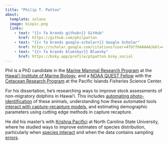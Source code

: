 ```yaml
---
title: "Philip T. Patton"
about:
  template: solana
  image: biopic.png
  links:
    - text: "{{< fa brands github>}} GitHub"
      href: https://github.com/philpatton
    - text: "{{< fa brands google-scholar>}} Google Scholar"
      href: https://scholar.google.com/citations?user=4TUtf04AAAAJ&hl=en&oi=ao
    - text: "{{< fa brands bluesky>}} Bluesky"
      href: https://bsky.app/profile/ptpatton.bsky.social
---
```


Phil is a PhD candidate in the [Marine Mammal Research Program](https://www.mmrphawaii.org) at the [Hawaiʻi Institute of Marine Biology](https://www.himb.hawaii.edu), and a [NOAA QUEST Fellow](https://www.fisheries.noaa.gov/content/quantitative-ecology-and-socioeconomics-training-quest-program) with the [Cetacean Research Program](https://www.fisheries.noaa.gov/pacific-islands/science-data/whale-and-dolphin-surveys-pacific-islands) at the Pacific Islands Fisheries Science Center.

For his dissertation, he's researching ways to improve stock assessments of non-migratory dolphins in Hawaiʻi. This includes [automating photo-identification](https://besjournals.onlinelibrary.wiley.com/doi/full/10.1111/2041-210X.14167) of these animals, understanding how these automated tools [interact with capture-recapture models](https://conbio.onlinelibrary.wiley.com/doi/10.1111/cobi.14436), and estimating demographic parameters using cutting edge methods in capture recapture.

He did his master's with [Krishna Pacifici](https://cnr.ncsu.edu/directory/krishna-pacifici/) at North Carolina State University, where he studied ways to improve estimates of species distribution, particularly when [species interact](https://link.springer.com/article/10.1007/s10530-022-02825-3) and when the data contains sampling [errors](bioss-pres.html).